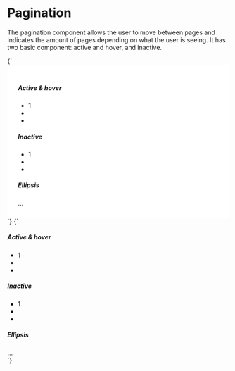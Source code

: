 
<Meta title="Navigation/Pagination" />

# Pagination

The pagination component allows the user to move between pages and indicates the amount of pages depending on what the user is seeing. It has two basic component: active and hover, and inactive.

<Canvas>
  <Story name="White background" parameters={{
    design: figmaConfig('7005%3A35')
  }}>{`
    <style>
      .white-bg {
        background-color: #ffffff;
        padding: 1.5rem;
      }
    </style>
    <div class="white-bg">
      <h5 class="b-header padding-vertical-big">Active & hover</h5>
      <nav class="pagination role=" navigation" aria-label="pagination">
        <ul class="pagination-list">
          <li class="common">
            <a class="pagination-link is-current common-link" aria-label="Goto page 1" aria-current="page">1</a>
          </li>
          <li class="common">
            <a class="pagination-link is-current common-link" aria-label="Goto next"><i class="icon chevron-right"></i></a>
          </li>
          <li class="common">
            <a class="pagination-link is-current common-link" aria-label="Goto previous"><i class="icon chevron-left"></i></a>
          </li>
        </ul>
      </nav>
      <h5 class="b-header padding-vertical-big">Inactive</h5>
      <nav class="pagination role=" navigation" aria-label="pagination">
        <ul class="pagination-list">
          <li class="inactive">
            <a class="pagination-link inactive-link" aria-label="Goto page 1">1</a>
          </li>
          <li class="inactive">
            <a class="pagination-link inactive-link" aria-label="Goto next"><i class="icon chevron-right"></i></a>
          </li>
          <li class="inactive">
            <a class="pagination-link inactive-link" aria-label="Goto previous"><i class="icon chevron-left"></i></a>
          </li>
        </ul>
      </nav>
      <h5 class="b-header padding-vertical-big">Ellipsis</h5>
      <span class="pagination-ellipsis">&hellip;</span>
    </div>
  `}</Story>
</Canvas>

<Canvas>
  <Story name="Grey background" parameters={{
    design: figmaConfig('7005%3A35')
  }}>{`
    <div class="padding-big">
      <h5 class="b-header padding-vertical-big">Active & hover</h5>
      <nav class="pagination role=" navigation" aria-label="pagination">
        <ul class="pagination-list">
          <li class="common">
            <a class="pagination-link is-current common-link" aria-label="Goto page 1" aria-current="page">1</a>
          </li>
          <li class="common">
            <a class="pagination-link is-current common-link" aria-label="Goto next"><i class="icon chevron-right"></i></a>
          </li>
          <li class="common">
            <a class="pagination-link is-current common-link" aria-label="Goto previous"><i class="icon chevron-left"></i></a>
          </li>
        </ul>
      </nav>
      <h5 class="b-header padding-vertical-big">Inactive</h5>
      <nav class="pagination role=" navigation" aria-label="pagination">
        <ul class="pagination-list">
          <li class="inactive-grey">
            <a class="pagination-link inactive-link" aria-label="Goto page 1">1</a>
          </li>
          <li class="inactive-grey">
            <a class="pagination-link inactive-link" aria-label="Goto next"><i class="icon chevron-right"></i></a>
          </li>
          <li class="inactive-grey">
            <a class="pagination-link inactive-link" aria-label="Goto previous"><i class="icon chevron-left"></i></a>
          </li>
        </ul>
      </nav>
      <h5 class="b-header padding-vertical-big">Ellipsis</h5>
      <span class="pagination-ellipsis">&hellip;</span>
    </div>
  `}</Story>
</Canvas>
